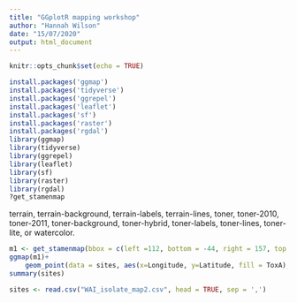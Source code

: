 ```yaml
---
title: "GGplotR mapping workshop"
author: "Hannah Wilson"
date: "15/07/2020"
output: html_document
---
```


```r
knitr::opts_chunk$set(echo = TRUE)
```


```r
install.packages('ggmap')
install.packages('tidyverse')
install.packages('ggrepel')
install.packages('leaflet')
install.packages('sf')
install.packages('raster')
install.packages('rgdal')
library(ggmap)
library(tidyverse)
library(ggrepel)
library(leaflet)
library(sf)
library(raster)
library(rgdal)
?get_stamenmap
```
	
terrain, terrain-background, terrain-labels, terrain-lines, toner, toner-2010, toner-2011, toner-background, toner-hybrid, toner-labels, toner-lines, toner-lite, or watercolor.



```r
m1 <- get_stamenmap(bbox = c(left =112, bottom = -44, right = 157, top = -10), zoom = 4, maptype = 'terrain') 
ggmap(m1)+
    geom_point(data = sites, aes(x=Longitude, y=Latitude, fill = ToxA),colour="black",pch=21, size=3, show.legend = FALSE)
summary(sites)
```

```r

sites <- read.csv("WAI_isolate_map2.csv", head = TRUE, sep = ',')
```

